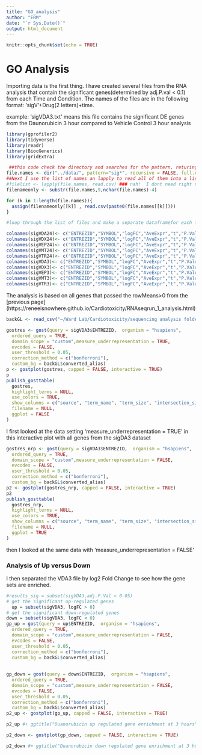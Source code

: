 ```yaml
---
title: "GO_analysis"
author: "ERM"
date: "`r Sys.Date()`"
output: html_document
---
```


```r
knitr::opts_chunk$set(echo = TRUE)
```

# GO Analysis #


Importing data is the first thing.  I have created several files from the RNA analysis that
contain the significant genes(determined by adj.P.val < 0.1) from each Time and Condition. The names of the files are in the following format: 'sigV'+Drug(2 letters)+time.  

example:   'sigVDA3.txt' means this file contains the significant DE genes from the Daunorubicin 3 hour compared to Vehicle Control 3 hour analysis
```r
library(gprofiler2)
library(tidyverse)
library(readr)
library(BiocGenerics)
library(gridExtra)
```

```r
 ##this code check the directory and searches for the pattern, returing the full name of the file
file.names <- dir("../data/", pattern="sig*", recursive = FALSE, full.names = TRUE)
##Next I use the list of names an lapply to read all of them into a list
#filelist <- lapply(file.names, read.csv) ### nah!  I dont need right now!
filenameonly <- substr(file.names,9,nchar(file.names)-4)

for (k in 1:length(file.names)){
  assign(filenameonly[[k]] , read.csv(paste0(file.names[[k]])))
}

#loop through the list of files and make a separate dataframefor each file

colnames(sigVDA24)<- c("ENTREZID","SYMBOL","logFC","AveExpr","t","P.Value","adj.P.Val","B")
colnames(sigVDX24)<- c("ENTREZID","SYMBOL","logFC","AveExpr","t","P.Value","adj.P.Val","B")
colnames(sigVEP24)<- c("ENTREZID","SYMBOL","logFC","AveExpr","t","P.Value","adj.P.Val","B")
colnames(sigVMT24)<- c("ENTREZID","SYMBOL","logFC","AveExpr","t","P.Value","adj.P.Val","B")
colnames(sigVTR24)<- c("ENTREZID","SYMBOL","logFC","AveExpr","t","P.Value","adj.P.Val","B")
colnames(sigVDA3)<- c("ENTREZID","SYMBOL","logFC","AveExpr","t","P.Value","adj.P.Val","B")
colnames(sigVDX3)<- c("ENTREZID","SYMBOL","logFC","AveExpr","t","P.Value","adj.P.Val","B")
colnames(sigVEP3)<- c("ENTREZID","SYMBOL","logFC","AveExpr","t","P.Value","adj.P.Val","B")
colnames(sigVMT3)<- c("ENTREZID","SYMBOL","logFC","AveExpr","t","P.Value","adj.P.Val","B")
colnames(sigVTR3)<- c("ENTREZID","SYMBOL","logFC","AveExpr","t","P.Value","adj.P.Val","B")
```


The analysis is based on all genes that passed the rowMeans>0 from the [previous page] (https://reneeisnowhere.github.io/Cardiotoxicity/RNAseqrun_1_analysis.html) 


```r
backGL <- read_csv("~/Ward Lab/Cardiotoxicity/sequencing analysis folder/gProfiler_hsapiens_1-20-2023_10-33-15 AM.csv")

gostres <- gost(query = sigVDA3$ENTREZID,  organism = "hsapiens",
  ordered_query = TRUE,
  domain_scope = "custom",measure_underrepresentation = TRUE,
  evcodes = FALSE,
  user_threshold = 0.05,
  correction_method = c("bonferroni"),
  custom_bg = backGL$converted_alias)
p <- gostplot(gostres, capped = FALSE, interactive = TRUE)
p
publish_gosttable(
  gostres,
  highlight_terms = NULL,
  use_colors = TRUE,
  show_columns = c("source", "term_name", "term_size", "intersection_size"),
  filename = NULL,
  ggplot = FALSE
)

```

I first looked at the data setting 'measure_underrepresentation = TRUE' in this interactive plot with all genes from the sigDA3 dataset


```r
gostres_nrp <- gost(query = sigVDA3$ENTREZID,  organism = "hsapiens",
  ordered_query = TRUE,
  domain_scope = "custom",measure_underrepresentation = FALSE,
  evcodes = FALSE,
  user_threshold = 0.05,
  correction_method = c("bonferroni"),
  custom_bg = backGL$converted_alias)
p2 <- gostplot(gostres_nrp, capped = FALSE, interactive = TRUE)
p2
publish_gosttable(
  gostres_nrp,
  highlight_terms = NULL,
  use_colors = TRUE,
  show_columns = c("source", "term_name", "term_size", "intersection_size"),
  filename = NULL,
  ggplot = TRUE
)

```
then I looked at the same data with 'measure_underrepresentation = FALSE'



### Analysis of Up versus Down

I then separated the VDA3 file by log2 Fold Change to see how the gene sets are enriched.

```r
#results_sig = subset(sigVDA3,adj.P.Val < 0.05)
# get the significant up-regulated genes
  up = subset(sigVDA3, logFC > 0)
# get the significant down-regulated genes
down = subset(sigVDA3, logFC < 0)
gp_up = gost(query = up$ENTREZID,  organism = "hsapiens",
  ordered_query = TRUE,
  domain_scope = "custom",measure_underrepresentation = FALSE,
  evcodes = FALSE,
  user_threshold = 0.05,
  correction_method = c("bonferroni"),
  custom_bg = backGL$converted_alias)
  
  
gp_down = gost(query = down$ENTREZID,  organism = "hsapiens",
  ordered_query = TRUE,
  domain_scope = "custom",measure_underrepresentation = FALSE,
  evcodes = FALSE,
  user_threshold = 0.05,
  correction_method = c("bonferroni"),
  custom_bg = backGL$converted_alias)
p2_up <- gostplot(gp_up, capped = FALSE, interactive = TRUE)

p2_up #+ ggtitle("Duanorubicin up regulated gene enrichment at 3 hours")

```


```r



p2_down <- gostplot(gp_down, capped = FALSE, interactive = TRUE)

p2_down #+ ggtitle("Duanorubicin down regulated gene enrichment at 3 hours")


```






